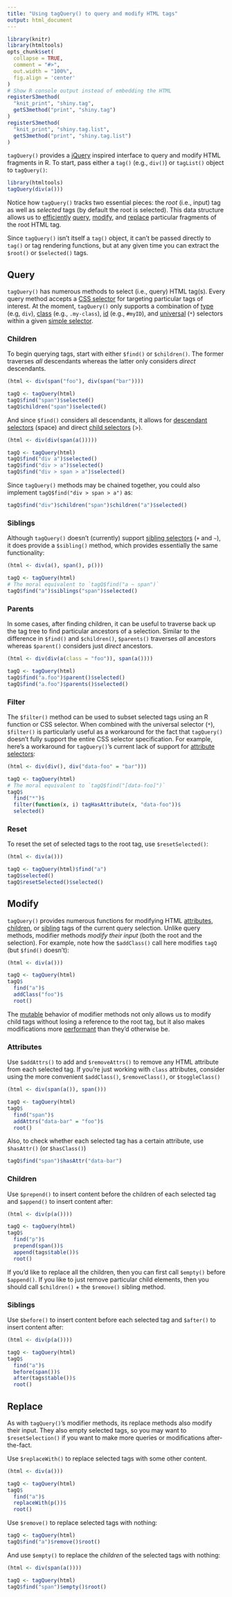 ```yaml
---
title: "Using tagQuery() to query and modify HTML tags"
output: html_document
---
```


```r
library(knitr)
library(htmltools)
opts_chunk$set(
  collapse = TRUE,
  comment = "#>",
  out.width = "100%",
  fig.align = 'center'
)
# Show R console output instead of embedding the HTML
registerS3method(
  "knit_print", "shiny.tag", 
  getS3method("print", "shiny.tag")
)
registerS3method(
  "knit_print", "shiny.tag.list", 
  getS3method("print", "shiny.tag.list")
)
```

`tagQuery()` provides a [jQuery](https://jquery.com) inspired interface to query and modify HTML fragments in R. To start, pass either a `tag()` (e.g., `div()`) or `tagList()` object to `tagQuery()`:

```r
library(htmltools)
tagQuery(div(a()))
```

Notice how `tagQuery()` tracks two essential pieces: the _root_ (i.e., input) tag as well as _selected_ tags (by default the root is selected). This data structure allows us to [efficiently](#performance) [query](#query), [modify](#modify), and [replace](#replace) particular fragments of the root HTML tag.

Since `tagQuery()` isn't itself a `tag()` object, it can't be passed directly to `tag()` or tag rendering functions, but at any given time you can extract the `$root()` or `$selected()` tags.

## Query {#query}

`tagQuery()` has numerous methods to select (i.e., query) HTML tag(s). Every query method accepts a [CSS selector](https://developer.mozilla.org/en-US/docs/Learn/CSS/Building_blocks/Selectors) for targeting particular tags of interest. At the moment, `tagQuery()` only supports a combination of [type](https://www.w3.org/TR/CSS22/selector.html#type-selectors) (e.g, `div`), [class](https://www.w3.org/TR/CSS22/selector.html#class-html) (e.g., `.my-class`), [id](https://www.w3.org/TR/CSS22/selector.html#id-selectors) (e.g., `#myID`), and [universal](https://www.w3.org/TR/CSS22/selector.html#universal-selector) (`*`) selectors within a given [simple selector](https://www.w3.org/TR/CSS22/selector.html#selector-syntax).

### Children

To begin querying tags, start with either `$find()` or `$children()`. The former traverses _all_ descendants whereas the latter only considers _direct_ descendants.

```r
(html <- div(span("foo"), div(span("bar"))))
```

```r
tagQ <- tagQuery(html)
tagQ$find("span")$selected()
tagQ$children("span")$selected()
```

And since `$find()` considers all descendants, it allows for [descendant selectors](https://www.w3.org/TR/CSS22/selector.html#descendant-selectors) (space) and direct [child selectors](https://www.w3.org/TR/CSS22/selector.html#child-selectors) (>).

```r
(html <- div(div(span(a()))))
```

```r
tagQ <- tagQuery(html)
tagQ$find("div a")$selected()
tagQ$find("div > a")$selected()
tagQ$find("div > span > a")$selected()
```

Since `tagQuery()` methods may be chained together, you could also implement  `tagQ$find("div > span > a")` as:

```r
tagQ$find("div")$children("span")$children("a")$selected()
```

### Siblings

Although `tagQuery()` doesn't (currently) support [sibling selectors](https://www.w3schools.com/css/css_combinators.asp) (`+` and `~`), it does provide a `$sibling()` method, which provides essentially the same functionality:

```r
(html <- div(a(), span(), p()))
```

```r
tagQ <- tagQuery(html)
# The moral equivalent to `tagQ$find("a ~ span")`
tagQ$find("a")$siblings("span")$selected()
```

### Parents

In some cases, after finding children, it can be useful to traverse back up the tag tree to find particular ancestors of a selection. Similar to the difference in `$find()` and `$children()`, `$parents()` traverses _all_ ancestors whereas `$parent()` considers just _direct_ ancestors.

```r
(html <- div(div(a(class = "foo")), span(a())))
```

```r
tagQ <- tagQuery(html)
tagQ$find("a.foo")$parent()$selected()
tagQ$find("a.foo")$parents()$selected()
```

<!-- TODO: worth mentioning closest()? -->

### Filter

The `$filter()` method can be used to subset selected tags using an R function or CSS selector. When combined with the universal selector (`*`), `$filter()` is particularly useful as a workaround for the fact that `tagQuery()` doesn't fully support the entire CSS selector specification. For example, here's a workaround for `tagQuery()`'s current lack of support for [attribute selectors](https://www.w3.org/TR/CSS22/selector.html#attribute-selectors):

```r
(html <- div(div(), div("data-foo" = "bar")))
```

```r
tagQ <- tagQuery(html)
# The moral equivalent to `tagQ$find("[data-foo]")`
tagQ$
  find("*")$
  filter(function(x, i) tagHasAttribute(x, "data-foo"))$
  selected()
```

### Reset

To reset the set of selected tags to the root tag, use `$resetSelected()`:

```r
(html <- div(a()))
```

```r
tagQ <- tagQuery(html)$find("a")
tagQ$selected()
tagQ$resetSelected()$selected()
```


## Modify {#modify}

`tagQuery()` provides numerous functions for modifying HTML [attributes](#modify-attrs), [children](#modify-child), or [sibling](#modify-sibling) tags of the current query selection. Unlike query methods, modifier methods _modify their input_ (both the root and the selection). For example, note how the `$addClass()` call here modifies `tagQ` (but `$find()` doesn't):

```r
(html <- div(a()))
```

```r
tagQ <- tagQuery(html)
tagQ$
  find("a")$
  addClass("foo")$
  root()
```

The [mutable](https://en.wikipedia.org/wiki/Immutable_object) behavior of modifier methods not only allows us to modify child tags without losing a reference to the root tag, but it also makes modifications more  [performant](#performance) than they'd otherwise be.

### Attributes {#modify-attrs}

Use `$addAttrs()` to add and `$removeAttrs()` to remove any HTML attribute from each selected tag. If you're just working with `class` attributes, consider using the more convenient `$addClass()`, `$removeClass()`, or `$toggleClass()`

```r
(html <- div(span(a()), span()))
```

```r
tagQ <- tagQuery(html)
tagQ$
  find("span")$
  addAttrs("data-bar" = "foo")$
  root()
```

Also, to check whether each selected tag has a certain attribute, use `$hasAttr()` (or `$hasClass()`)

```r
tagQ$find("span")$hasAttr("data-bar")
```

### Children {#modify-child}

Use `$prepend()` to insert content before the children of each selected tag and `$append()` to insert content after:

```r
(html <- div(p(a())))
```

```r
tagQ <- tagQuery(html)
tagQ$
  find("p")$
  prepend(span())$
  append(tags$table())$
  root()
```

If you'd like to replace all the children, then you can first call `$empty()` before `$append()`. If you like to just remove particular child elements, then you should call `$children()` + the `$remove()` sibling method.

### Siblings {#modify-sibling}

Use `$before()` to insert content before each selected tag and `$after()` to insert content after:

```r
(html <- div(p(a())))
```

```r
tagQ <- tagQuery(html)
tagQ$
  find("a")$
  before(span())$
  after(tags$table())$
  root()
```

## Replace {#replace}

As with `tagQuery()`'s modifier methods, its replace methods also modify their input. They also empty selected tags, so you may want to `$resetSelection()` if you want to make more queries or modifications after-the-fact. 

Use `$replaceWith()` to replace selected tags with some other content.

```r
(html <- div(a()))
```

```r
tagQ <- tagQuery(html)
tagQ$
  find("a")$
  replaceWith(p())$
  root()
```

Use `$remove()` to replace selected tags with nothing:

```r
tagQ <- tagQuery(html)
tagQ$find("a")$remove()$root()
```

And use `$empty()` to replace the _children_ of the selected tags with nothing:

```r
(html <- div(span(a())))
```

```r
tagQ <- tagQuery(html)
tagQ$find("span")$empty()$root()
```


<!--
## Performance {#performance}

TODO: barret to fill this in
-->
